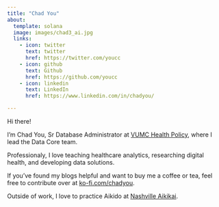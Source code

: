 ```yaml
---
title: "Chad You"
about:
  template: solana
  image: images/chad3_ai.jpg
  links:
    - icon: twitter
      text: twitter
      href: https://twitter.com/youcc
    - icon: github
      text: Github
      href: https://github.com/youcc
    - icon: linkedin
      text: LinkedIn
      href: https://www.linkedin.com/in/chadyou/

---
```


Hi there!

I'm Chad You, Sr Database Administrator at [VUMC Health Policy](https://www.vumc.org/health-policy/welcome-health-policy), where I lead the Data Core team.

Professionaly, I love teaching healthcare analytics, researching digital health, and developing data solutions. 

If you’ve found my blogs helpful and want to buy me a coffee or tea, feel free to contribute over at [ko-fi.com/chadyou](https://ko-fi.com/chadyou).

Outside of work, I love to practice Aikido at [Nashville Aikikai](https://nashvilleaikikai.org/).
